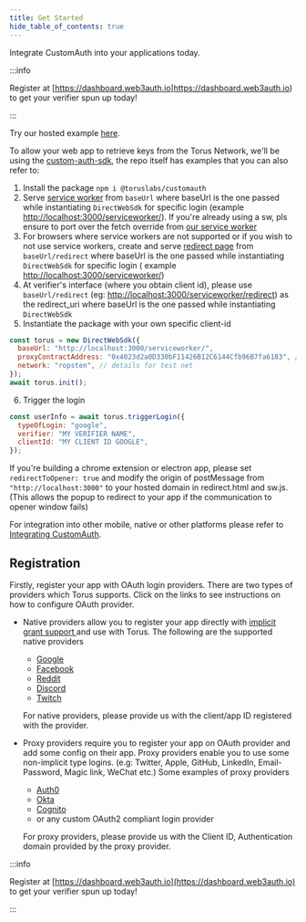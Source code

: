```yaml
---
title: Get Started
hide_table_of_contents: true
---
```


Integrate CustomAuth into your applications today.

:::info

Register at [https://dashboard.web3auth.io]https://dashboard.web3auth.io) to get your verifier spun up today!

:::

Try our hosted example [here](https://vue-direct.tor.us).

To allow your web app to retrieve keys from the Torus Network, we'll be using the [custom-auth-sdk](https://github.com/torusresearch/customauth), the
repo itself has examples that you can also refer to:

1. Install the package `npm i @toruslabs/customauth`
2. Serve [service worker](https://github.com/torusresearch/customauth/blob/master/serviceworker/sw.js) from `baseUrl` where baseUrl is the one passed
   while instantiating `DirectWebSdk` for specific login \(example [http://localhost:3000/serviceworker/](http://localhost:3000/serviceworker/)\). If
   you're already using a sw, pls ensure to port over the fetch override from
   [our service worker](https://github.com/torusresearch/customauth/blob/master/serviceworker/sw.js)
3. For browsers where service workers are not supported or if you wish to not use service workers, create and serve
   [redirect page](https://github.com/torusresearch/customauth/blob/master/serviceworker/redirect.html) from `baseUrl/redirect` where baseUrl is the
   one passed while instantiating `DirectWebSdk` for specific login \( example
   [http://localhost:3000/serviceworker/](http://localhost:3000/serviceworker/)\)
4. At verifier's interface \(where you obtain client id\), please use `baseUrl/redirect` \(eg:
   [http://localhost:3000/serviceworker/redirect](http://localhost:3000/serviceworker/redirect)\) as the redirect_uri where baseUrl is the one passed
   while instantiating `DirectWebSdk`
5. Instantiate the package with your own specific client-id

```javascript
const torus = new DirectWebSdk({
  baseUrl: "http://localhost:3000/serviceworker/",
  proxyContractAddress: "0x4023d2a0D330bF11426B12C6144Cfb96B7fa6183", // details for test net
  network: "ropsten", // details for test net
});
await torus.init();
```

6. Trigger the login

```javascript
const userInfo = await torus.triggerLogin({
  typeOfLogin: "google",
  verifier: "MY VERIFIER NAME",
  clientId: "MY CLIENT ID GOOGLE",
});
```

If you're building a chrome extension or electron app, please set `redirectToOpener: true` and modify the origin of postMessage from
`"http://localhost:3000"` to your hosted domain in redirect.html and sw.js. \(This allows the popup to redirect to your app if the communication to
opener window fails\)

For integration into other mobile, native or other platforms please refer to
[Integrating CustomAuth](https://docs.tor.us/customauth/integrating-customauth).

## Registration

Firstly, register your app with OAuth login providers. There are two types of providers which Torus supports. Click on the links to see instructions
on how to configure OAuth provider.

- Native providers allow you to register your app directly with [implicit grant support ](https://oauth.net/2/grant-types/implicit/)and use with
  Torus. The following are the supported native providers

  - [Google](https://support.google.com/googleapi/answer/6158849)
  - [Facebook](https://developers.facebook.com/docs/apps)
  - [Reddit](https://github.com/reddit-archive/reddit/wiki/oauth2)
  - [Discord](https://discord.com/developers/docs/topics/oauth2)
  - [Twitch](https://dev.twitch.tv/docs/authentication/#registration)

  For native providers, please provide us with the client/app ID registered with the provider.

- Proxy providers require you to register your app on OAuth provider and add some config on their app. Proxy providers enable you to use some
  non-implicit type logins. \(e.g: Twitter, Apple, GitHub, LinkedIn, Email-Password, Magic link, WeChat etc.\) Some examples of proxy providers

  - [Auth0](https://auth0.com/docs/connections)
  - [Okta](https://developer.okta.com/docs/concepts/social-login/)
  - [Cognito](https://aws.amazon.com/cognito/getting-started/)
  - or any custom OAuth2 compliant login provider

  For proxy providers, please provide us with the Client ID, Authentication domain provided by the proxy provider.

:::info

Register at [https://dashboard.web3auth.io](https://dashboard.web3auth.io) to get your verifier spun up today!

:::
